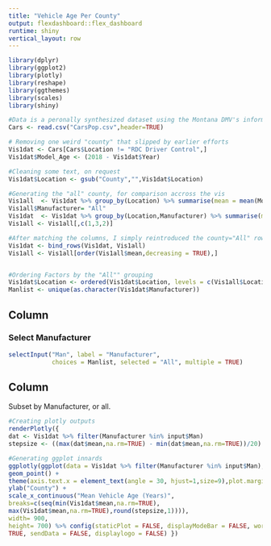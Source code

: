 ```yaml
---
title: "Vehicle Age Per County"
output: flexdashboard::flex_dashboard
runtime: shiny
vertical_layout: row
---
```


```r

library(dplyr)
library(ggplot2)
library(plotly)
library(reshape)
library(ggthemes)
library(scales)
library(shiny)

#Data is a peronally synthesized dataset using the Montana DMV's information, the national traffic association API, and the 2015 census data through tidycensus.
Cars <- read.csv("CarsPop.csv",header=TRUE)

# Removing one weird "county" that slipped by earlier efforts 
Vis1dat <- Cars[Cars$Location != "RDC Driver Control",]
Vis1dat$Model_Age <- (2018 - Vis1dat$Year)

#Cleaning some text, on request
Vis1dat$Location <- gsub("County","",Vis1dat$Location)

#Generating the "all" county, for comparison accross the vis
Vis1all  <- Vis1dat %>% group_by(Location) %>% summarise(mean = mean(Model_Age, na.rm = TRUE))
Vis1all$Manufacturer= "All"
Vis1dat  <- Vis1dat %>% group_by(Location,Manufacturer) %>% summarise(mean = mean(Model_Age, na.rm = TRUE))
Vis1all <- Vis1all[,c(1,3,2)] 

#After matching the columns, I simply reintroduced the county="All" rows back into the set
Vis1dat <- bind_rows(Vis1dat, Vis1all)
Vis1all <- Vis1all[order(Vis1all$mean,decreasing = TRUE),]


#Ordering Factors by the "All"" grouping 
Vis1dat$Location <- ordered(Vis1dat$Location, levels = c(Vis1all$Location))
Manlist <- unique(as.character(Vis1dat$Manufacturer))

```

Column {.sidebar}
-----------------------------------------------------------------------
### Select Manufacturer

```r

selectInput("Man", label = "Manufacturer",
            choices = Manlist, selected = "All", multiple = TRUE)

```


Column {}
-----------------------------------------------------------------------
Subset by Manufacturer, or all.

```r

#Creating plotly outputs
renderPlotly({
dat <- Vis1dat %>% filter(Manufacturer %in% input$Man)
stepsize <- ((max(dat$mean,na.rm=TRUE) - min(dat$mean,na.rm=TRUE))/20)

#Generating ggplot innards
ggplotly(ggplot(data = Vis1dat %>% filter(Manufacturer %in% input$Man),aes(x=mean,y=Location,color=Manufacturer)) + 
geom_point() +  
theme(axis.text.x = element_text(angle = 30, hjust=1,size=9),plot.margin=unit(c(.5,.5,1.5,.5),"cm")) +
ylab("County") + 
scale_x_continuous("Mean Vehicle Age (Years)",
breaks=c(seq(min(Vis1dat$mean,na.rm=TRUE),
max(Vis1dat$mean,na.rm=TRUE),round(stepsize,1)))),
width= 900, 
height= 700) %>% config(staticPlot = FALSE, displayModeBar = FALSE, workspace = 
TRUE, sendData = FALSE, displaylogo = FALSE) }) 

```










